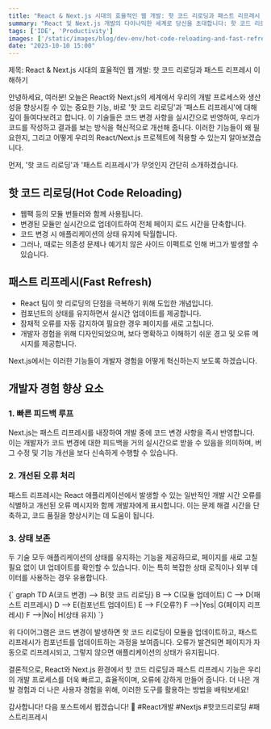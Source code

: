 ```yaml
---
title: "React & Next.js 시대의 효율적인 웹 개발: 핫 코드 리로딩과 패스트 리프레시 이해하기"
summary: "React 및 Next.js 개발의 다이나믹한 세계로 당신을 초대합니다: 핫 코드 리로딩과 패스트 리프레시의 마법을 풀어내어 코딩 효율성과 사용자 경험을 한 차원 높여보세요!"
tags: ['IDE', 'Productivity']
images: ['/static/images/blog/dev-env/hot-code-reloading-and-fast-refresh-1.jpg']
date: "2023-10-10 15:00"
---
```


<TOCInline toc={props.toc} asDisclosure />

제목: React & Next.js 시대의 효율적인 웹 개발: 핫 코드 리로딩과 패스트 리프레시 이해하기

안녕하세요, 여러분! 오늘은 React와 Next.js의 세계에서 우리의 개발 프로세스와 생산성을 향상시킬 수 있는 중요한 기능, 바로 '핫 코드 리로딩'과 '패스트 리프레시'에 대해 깊이 들여다보려고 합니다. 이 기술들은 코드 변경 사항을 실시간으로 반영하여, 우리가 코드를 작성하고 결과를 보는 방식을 혁신적으로 개선해 줍니다. 이러한 기능들이 왜 필요한지, 그리고 어떻게 우리의 React/Next.js 프로젝트에 적용할 수 있는지 알아보겠습니다.

먼저, '핫 코드 리로딩'과 '패스트 리프레시'가 무엇인지 간단히 소개하겠습니다.

## 핫 코드 리로딩(Hot Code Reloading)

- 웹팩 등의 모듈 번들러와 함께 사용됩니다.
- 변경된 모듈만 실시간으로 업데이트하여 전체 페이지 로드 시간을 단축합니다.
- 코드 변경 시 애플리케이션의 상태 유지에 탁월합니다.
- 그러나, 때로는 의존성 문제나 예기치 않은 사이드 이펙트로 인해 버그가 발생할 수 있습니다.

## 패스트 리프레시(Fast Refresh)

- React 팀이 핫 리로딩의 단점을 극복하기 위해 도입한 개념입니다.
- 컴포넌트의 상태를 유지하면서 실시간 업데이트를 제공합니다.
- 잠재적 오류를 자동 감지하여 필요한 경우 페이지를 새로 고칩니다.
- 개발자 경험을 위해 디자인되었으며, 보다 명확하고 이해하기 쉬운 경고 및 오류 메시지를 제공합니다.

Next.js에서는 이러한 기능들이 개발자 경험을 어떻게 혁신하는지 보도록 하겠습니다.

## 개발자 경험 향상 요소
### 1. 빠른 피드백 루프

Next.js는 패스트 리프레시를 내장하여 개발 중에 코드 변경 사항을 즉시 반영합니다. 이는 개발자가 코드 변경에 대한 피드백을 거의 실시간으로 받을 수 있음을 의미하며, 버그 수정 및 기능 개선을 보다 신속하게 수행할 수 있습니다.

### 2. 개선된 오류 처리

패스트 리프레시는 React 애플리케이션에서 발생할 수 있는 일반적인 개발 시간 오류를 식별하고 개선된 오류 메시지와 함께 개발자에게 표시합니다. 이는 문제 해결 시간을 단축하고, 코드 품질을 향상시키는 데 도움이 됩니다.

### 3. 상태 보존

두 기술 모두 애플리케이션의 상태를 유지하는 기능을 제공하므로, 페이지를 새로 고칠 필요 없이 UI 업데이트를 확인할 수 있습니다. 이는 특히 복잡한 상태 로직이나 외부 데이터를 사용하는 경우 유용합니다.

<div className="flex justify-center p-0">
<MermaidChart>
{`
graph TD
A(코드 변경) --> B{핫 코드 리로딩}
B --> C(모듈 업데이트)
C --> D{패스트 리프레시}
D --> E(컴포넌트 업데이트)
E --> F(오류?)
F -->|Yes| G(페이지 리프레시)
F -->|No| H(상태 유지)
`}

</MermaidChart>
</div>

위 다이어그램은 코드 변경이 발생하면 핫 코드 리로딩이 모듈을 업데이트하고, 패스트 리프레시가 컴포넌트를 업데이트하는 과정을 보여줍니다. 오류가 발견되면 페이지가 자동으로 리프레시되고, 그렇지 않으면 애플리케이션의 상태가 유지됩니다.

결론적으로, React와 Next.js 환경에서 핫 코드 리로딩과 패스트 리프레시 기능은 우리의 개발 프로세스를 더욱 빠르고, 효율적이며, 오류에 강하게 만들어 줍니다. 더 나은 개발 경험과 더 나은 사용자 경험을 위해, 이러한 도구를 활용하는 방법을 배워보세요!

감사합니다! 다음 포스트에서 뵙겠습니다! 🚀 #React개발 #Nextjs #핫코드리로딩 #패스트리프레시